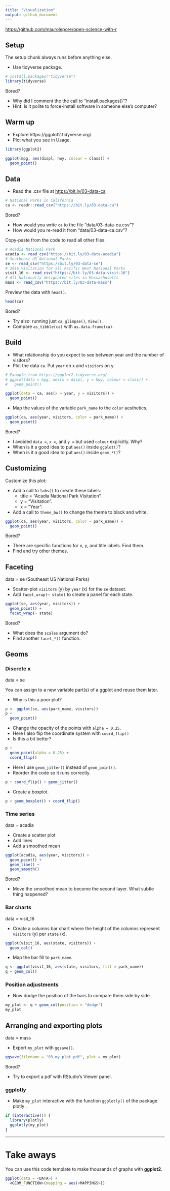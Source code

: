 ```yaml
---
title: "Visualization"
output: github_document
---
```


<https://github.com/maurolepore/open-science-with-r>

## Setup

The setup chunk always runs before anything else.

* Use tidyverse package.

```r
# install.packages("tidyverse")
library(tidyverse)
```

Bored? 

* Why did I comment the the call to "install.packages()"? 
* Hint: Is it polite to force-install software in someone else's computer?



## Warm up

* Explore https://ggplot2.tidyverse.org/
* Plot what you see in Usage.

```r
library(ggplot2)

ggplot(mpg, aes(displ, hwy, colour = class)) +
  geom_point()
```



## Data

* Read the .csv file at <https://bit.ly/03-data-ca>

```r
# National Parks in California
ca <- readr::read_csv("https://bit.ly/03-data-ca")
```

Bored?

* How would you write `ca` to the file "data/03-data-ca.csv"?
* How would you re-read it from "data/03-data-ca.csv"?



Copy-paste from the code to read all other files.

```r
# Acadia National Park
acadia <- read_csv("https://bit.ly/03-data-acadia")
# Southeast US National Parks
se <- read_csv("https://bit.ly/03-data-se")
# 2016 Visitation for all Pacific West National Parks
visit_16 <- read_csv("https://bit.ly/03-data-visit-16")
# All Nationally designated sites in Massachusetts
mass <- read_csv("https://bit.ly/03-data-mass")
```



Preview the data with `head()`.

```r
head(ca)
```

Bored?

* Try also: running just `ca`, `glimpse()`, `View()`.
* Compare `as_tibble(ca)` with `as.data.frame(ca)`.




## Build

* What relationship do you expect to see between year and the number of visitors?
* Plot the data `ca`. Put `year` on x and `visitors` on y.

```r
# Example from https://ggplot2.tidyverse.org/
# ggplot(data = mpg, aes(x = displ, y = hwy, colour = class)) +
#   geom_point()

ggplot(data = ca, aes(x = year, y = visitors)) +
  geom_point()
```



* Map the values of the variable `park_name` to the `color` aesthetics.

```r
ggplot(ca, aes(year, visitors, color = park_name)) +
  geom_point()
```

Bored?

* I avoided `data =`, `x =`, and `y =` but used `colour` explicitly. Why?
* When is it a good idea to put `aes()` inside `ggplot()`?
* When is it a good idea to put `aes()` inside `geom_*()`?



## Customizing

Customize this plot:

* Add a call to `labs()` to create these labels:
  * title = "Acadia National Park Visitation".
  * y = "Visitation".
  * x = "Year".
* Add a call to `theme_bw()` to change the theme to black and white.

```r
ggplot(ca, aes(year, visitors, color = park_name)) +
  geom_point()
```

Bored?

* There are specific functions for x, y, and title labels. Find them.
* Find and try other themes.



## Faceting

data = se (Southeast US National Parks)

* Scatter-plot `visitors` (y) by `year` (x) for the `se` dataset.
* Add `facet_wrap(~ state)` to create a panel for each state.

```r
ggplot(se, aes(year, visitors)) +
  geom_point() +
  facet_wrap(~ state)
```

Bored?

* What does the `scales` argument do?
* Find another `facet_*()` function.



## Geoms

### Discrete x

data = se

You can assign to a new variable part(s) of a ggplot and reuse them later.

* Why is this a poor plot?

```r
p <- ggplot(se, aes(park_name, visitors))
p + 
  geom_point()
```



* Change the opacity of the points with `alpha = 0.25`.
* Here I also flip the coordinate system with `coord_flip()`
* Is this a bit better?

```r
p + 
  geom_point(alpha = 0.25) +
  coord_flip()
```



* Here I use `geom_jitter()` instead of `geom_point()`.
* Reorder the code so it runs correctly.

```r
p + coord_flip() + geom_jitter()
```



* Create a boxplot.

```r
p + geom_boxplot() + coord_flip()
```



### Time series

data = acadia

* Create a scatter plot
* Add lines
* Add a smoothed mean

```r
ggplot(acadia, aes(year, visitors)) + 
  geom_point() +
  geom_line() +
  geom_smooth()
```

Bored?

* Move the smoothed mean to become the second layer. What subtle thing happened?



### Bar charts

data = visit_16

* Create a columns bar chart where the height of the columns represent `visitors` (y) per `state` (x).

```r
ggplot(visit_16, aes(state, visitors)) + 
  geom_col()
```



* Map the bar fill to `park_name`.

```r
q <- ggplot(visit_16, aes(state, visitors, fill = park_name))
q + geom_col()
```



### Position adjustments

* Now dodge the position of the bars to compare them side by side.

```r
my_plot <- q + geom_col(position = "dodge")
my_plot
```



## Arranging and exporting plots

data = mass

* Export `my_plot` with `ggsave()`.

```r
ggsave(filename = "03-my_plot.pdf", plot = my_plot)
```

Bored?

* Try to export a pdf with RStudio's Viewer panel.



### ggplotly

* Make `my_plot` interactive with the function `ggplotly()` of the package plotly .

```r
if (interactive()) {
  library(plotly)
  ggplotly(my_plot)
}
```



***

# Take aways

You can use this code template to make thousands of graphs with **ggplot2**.

```r
ggplot(data = <DATA>) +
  <GEOM_FUNCTION>(mapping = aes(<MAPPINGS>))
```
